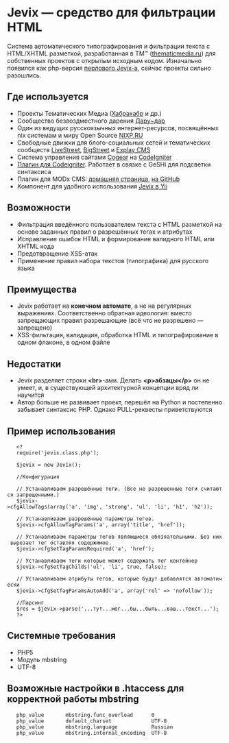 = Jevix — средство для фильтрации HTML =
Система автоматического типографирования и фильтрации текста с HTML/XHTML разметкой, разработанная в ТМ™ ([http://thematicmedia.ru thematicmedia.ru]) для собственных проектов с открытым исходным кодом. Изначально появился как php-версия [http://jevix.ru перлового Jevix-а], сейчас проекты сильно разошлись.

== Где используется ==
* Проекты Тематических Медиа ([http://habrahabr.ru/ Хабрахабр] и др.)
* Сообщество безвоздместного дарения [http://darudar.org/ Дару~дар]
* Один из ведущих русскоязычных интернет-ресурсов, посвящённых nix системам и миру Open Source [http://www.nixp.ru/ NIXP.RU]
* Свободные движки для блого-социальных сетей и тематических сообществ [http://livestreet.ru/ LiveStreet], [http://bigstreet.ru/ BigStreet] и [http://explay.s/ Explay CMS]
* Система управления сайтами [http://cogear.ru/ Сogear] на [http://codeigniter.com/ CodeIgniter]
* [http://www.coolweb.su/blog/7.html Плагин для Codeigniter]. Работает в связке с GeSHi для подсветки синтаксиса
* Плагин для MODx CMS: [http://bezumkin.ru/modx/jevix/ домашняя страница], [https://github.com/bezumkin/modx-jevix на GitHub]
* Компонент для удобного использования [https://github.com/tokolist/yii-components/blob/master/protected/extensions/yiicomp/widgets/YiiJevix/readme_ru.md Jevix в Yii]

== Возможности ==
* Фильтрация введённого пользователем текста с HTML разметкой на основе заданных правил о разрешённых тегах и атрибутах
* Исправление ошибок HTML и формирование валидного HTML или XHTML кода
* Предотвращение XSS-атак
* Применение правил набора текстов (типографика) для русского языка

== Преимущества ==
* Jevix работает на '''конечном автомате''', а не на регулярных выражениях. Соответственно обратная идеология: вместо запрещающих правил разрешающие (всё что не разрешено — запрещено)
* XSS-фильтация, валидация, обработка HTML и типографирование в одном флаконе, в одном файле

== Недостатки ==
* Jevix разделяет строки '''&lt;br&gt;'''-ами. Делать '''&lt;p&gt;абзацы&lt;/p&gt;''' он не умеет, и, в существующей архитектурной концепции вряд ли научится
* Автор больше не развивает проект, перешёл на Python и постепенно забывает синтаксис PHP. Однако PULL-реквесты приветствуются

==Пример использования==
    <?
    require('jevix.class.php');
    
    $jevix = new Jevix();
    
    //Конфигурация
    
    // Устанавливаем разрешённые теги. (Все не разрешенные теги считаются запрещенными.)
    $jevix->cfgAllowTags(array('a', 'img', 'strong', 'ul', 'li', 'h1', 'h2'));
    
    // Устанавливаем разрешённые параметры тегов.
    $jevix->cfgAllowTagParams('a', array('title', 'href'));
    
    // Устанавливаем параметры тегов являющиеся обязяательными. Без них вырезает тег оставляя содержимое.
    $jevix->cfgSetTagParamsRequired('a', 'href');
    
    // Устанавливаем теги которые может содержать тег контейнер
    $jevix->cfgSetTagChilds('ul', 'li', true, false);
    
    // Устанавливаем атрибуты тегов, которые будут добавлятся автоматически
    $jevix->cfgSetTagParamsAutoAdd('a', array('rel' => 'nofollow'));
    
    //Парсинг
    $res = $jevix->parse('...тут...мог...бы...быть...ваш...текст...');
    ?>

== Системные требования ==
* PHP5
* Модуль mbstring
* UTF-8

== Возможные настройки в .htaccess для корректной работы mbstring ==
    php_value       mbstring.func_overload      0
    php_value       default_charset             UTF-8
    php_value       mbstring.language           Russian
    php_value       mbstring.internal_encoding  UTF-8
